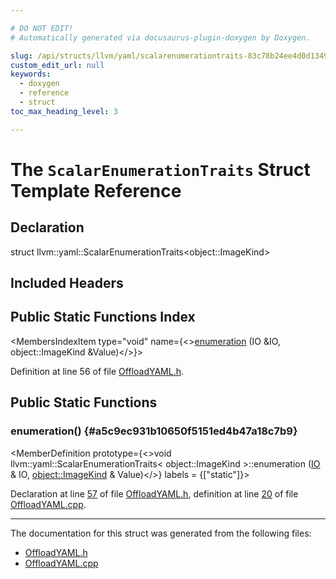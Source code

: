 ```yaml
---

# DO NOT EDIT!
# Automatically generated via docusaurus-plugin-doxygen by Doxygen.

slug: /api/structs/llvm/yaml/scalarenumerationtraits-83c78b24ee4d0d13494c64d4d4cade21
custom_edit_url: null
keywords:
  - doxygen
  - reference
  - struct
toc_max_heading_level: 3

---
```





# The `ScalarEnumerationTraits` Struct Template Reference

<DoxygenPage pluginConfig={pluginConfig}>



## Declaration

<CodeBlock>struct llvm::yaml::ScalarEnumerationTraits&lt;object::ImageKind&gt;</CodeBlock>

## Included Headers

<IncludesList>
<IncludesListItem
  filePath="llvm/ObjectYAML/OffloadYAML.h"
  permalink="/docs/api/files/include/include/llvm/include/llvm/objectyaml/offloadyaml-h"
  isLocal="true" />
</IncludesList>

## Public Static Functions Index

<MembersIndex>

<MembersIndexItem
  type="void"
  name={<><a href="#a5c9ec931b10650f5151ed4b47a18c7b9">enumeration</a> (IO &amp;IO, object::ImageKind &amp;Value)</>}>
</MembersIndexItem>

</MembersIndex>


Definition at line 56 of file <a href="/docs/api/files/include/include/llvm/include/llvm/objectyaml/offloadyaml-h">OffloadYAML.h</a>.

<SectionDefinition>

## Public Static Functions

### enumeration() {#a5c9ec931b10650f5151ed4b47a18c7b9}

<MemberDefinition
  prototype={<>void llvm::yaml::ScalarEnumerationTraits&lt; object::ImageKind &gt;::enumeration (<a href="/docs/api/classes/llvm/yaml/io">IO</a> &amp; IO, <a href="/docs/api/namespaces/llvm/object/#ae1135a376f397074fd6f8f79b7463e41">object::ImageKind</a> &amp; Value)</>}
  labels = {["static"]}>

Declaration at line <a href="/docs/api/files/include/include/llvm/include/llvm/objectyaml/offloadyaml-h/#l00057">57</a> of file <a href="/docs/api/files/include/include/llvm/include/llvm/objectyaml/offloadyaml-h">OffloadYAML.h</a>, definition at line <a href="/docs/api/files/lib/lib/objectyaml/offloadyaml-cpp/#l00020">20</a> of file <a href="/docs/api/files/lib/lib/objectyaml/offloadyaml-cpp">OffloadYAML.cpp</a>.
</MemberDefinition>

</SectionDefinition>

<hr/>

The documentation for this struct was generated from the following files:

<ul>
<li><a href="/docs/api/files/include/include/llvm/include/llvm/objectyaml/offloadyaml-h">OffloadYAML.h</a></li>
<li><a href="/docs/api/files/lib/lib/objectyaml/offloadyaml-cpp">OffloadYAML.cpp</a></li>
</ul>

</DoxygenPage>
